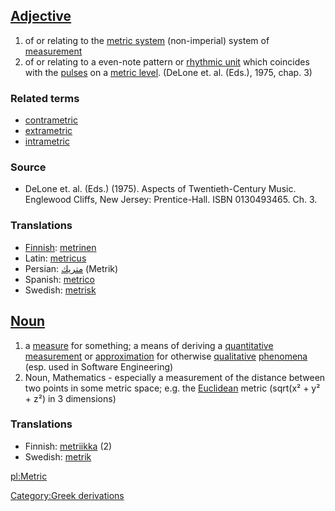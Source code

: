 ==[[Adjective]]==

#of or relating to the [[metric system]] (non-imperial) system of [[measurement]]
#of or relating to a even-note pattern or [[rhythmic unit]] which coincides with the [[pulse]]s on a [[metric level]]. (DeLone et. al. (Eds.), 1975, chap. 3)

===Related terms===
*[[contrametric]]
*[[extrametric]]
*[[intrametric]]

===Source===
*DeLone et. al. (Eds.) (1975). Aspects of Twentieth-Century Music. Englewood Cliffs, New Jersey: Prentice-Hall. ISBN 0130493465. Ch. 3.

===Translations===
*[[Finnish]]: [[metrinen]]
*Latin: [[metricus]]
*Persian: [[متریك]] (Metrik)
*Spanish: [[metrico]]
*Swedish: [[metrisk]]

==[[Noun]]== 

#a [[measure]] for something; a means of deriving a [[quantitative]] [[measurement]] or [[approximation]] for otherwise [[qualitative]] [[phenomena]] (esp. used in Software Engineering)
#Noun, Mathematics - especially a measurement of the distance between two points in some metric space; e.g. the [[Euclidean]] metric (sqrt(x&sup2; + y&sup2; + z&sup2;) in 3 dimensions)

===Translations===
*Finnish: [[metriikka]] (2)
*Swedish: [[metrik]]

[[pl:Metric]]
[[Category:Greek derivations]]